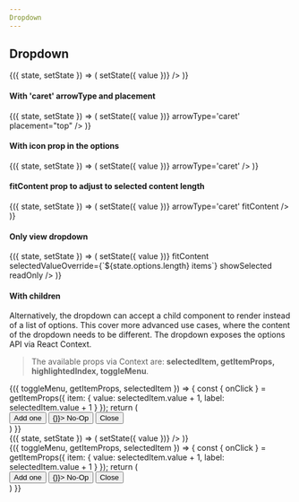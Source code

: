 ```yaml
---
Dropdown
---
```


## Dropdown

<div className="components-container -spaced -width-200">
  <State initial={{ options:
    [{ label: 'Blue', value: 'blue' },
      { label: 'Red', value: 'red' },
      { label: 'Green', value: 'green' }],
      value: { label: 'Red', value: 'red' }
    }}>
    {({ state, setState }) => (
      <Dropdown
        options={state.options}
        value={state.value}
        onChange={value => setState({ value })}
      />
    )}
  </State>
</div>

#### With 'caret' arrowType and placement

<div className="components-container -spaced -width-200">
  <State initial={{ options:
    [{ label: 'Blue', value: 'blue' },
      { label: 'Red', value: 'red' },
      { label: 'Green', value: 'green' }],
      value: { label: 'Red', value: 'red' }
    }}>
    {({ state, setState }) => (
      <Dropdown
        options={state.options}
        value={state.value}
        onChange={value => setState({ value })}
        arrowType='caret'
        placement="top"
      />
    )}
  </State>
</div>

#### With icon prop in the options

<div className="components-container -spaced -width-200">
  <State initial={{ options:
    [{ label: 'Blue', value: 'blue', icon: 'close' },
      { label: 'Red', value: 'red', icon: 'close' },
      { label: 'Green', value: 'green', icon: 'close' }],
      value: { label: 'Red', value: 'red', icon: 'close' }
    }}>
    {({ state, setState }) => (
      <Dropdown
        options={state.options}
        value={state.value}
        onChange={value => setState({ value })}
        arrowType='caret'
      />
    )}
  </State>
</div>

#### fitContent prop to adjust to selected content length

<div className="components-container -spaced">
  <State initial={{ options:
    [{ label: 'Blue', value: 'blue' },
      { label: 'Red', value: 'red' },
      { label: 'Green', value: 'green' }],
      value: { label: 'Red', value: 'red' }
    }}>
    {({ state, setState }) => (
      <Dropdown
        options={state.options}
        value={state.value}
        onChange={value => setState({ value })}
        arrowType='caret'
        fitContent
      />
    )}
  </State>
</div>

#### Only view dropdown

<div className="components-container -spaced">
  <State initial={{ options:
    [{ label: 'Blue', value: 'blue' },
      { label: 'Red', value: 'red' },
      { label: 'Green', value: 'green' }],
      value: { label: 'Red', value: 'red' }
    }}>
    {({ state, setState }) => (
      <Dropdown
        options={state.options}
        value={state.value}
        onChange={value => setState({ value })}
        fitContent
        selectedValueOverride={`${state.options.length} items`}
        showSelected
        readOnly
      />
    )}
  </State>
</div>

#### With children

Alternatively, the dropdown can accept a child component to render instead of a list of options.
This cover more advanced use cases, where the content of the dropdown needs to be different. The dropdown exposes the options API via React Context.
> The available props via Context are: **selectedItem, getItemProps, highlightedIndex, toggleMenu**.


<div className="components-container -spaced -width-200">
  <Dropdown
    initialValue={{ value: 0, label: '0' }}
  >
    <div>
      <Consumer>
        {({ toggleMenu, getItemProps, selectedItem }) => {
          const { onClick } = getItemProps({
            item: {
              value: selectedItem.value + 1,
              label: selectedItem.value + 1
            }
          });
          return (
            <div>
              <Button color="charcoal" size="sm" onClick={onClick}>Add one</Button>
              <Button color="gray"  size="sm" onClick={() => {}}>
                No-Op
              </Button>
              <Button color="pink"  size="sm" onClick={toggleMenu}>
                Close
              </Button>
            </div>
          )
        }}
      </Consumer>
    </div>
  </Dropdown>
</div>

<PropsTable of={Dropdown} />

<Playground>
  <div className="components-container -spaced -width-200">
    <State initial={{ options:
      [{ label: 'Blue', value: 'blue' },
        { label: 'Red', value: 'red' },
        { label: 'Green', value: 'green' }],
        value: { label: 'Red', value: 'red' }
      }}>
      {({ state, setState }) => (
        <Dropdown
          options={state.options}
          value={state.value}
          onChange={value => setState({ value })}
        />
      )}
    </State>
  </div>
  
  <div className="components-container -spaced -width-200">
    <Dropdown
      initialValue={{ value: 0, label: 0 }}
    >
      <div>
        <Consumer>
          {({ toggleMenu, getItemProps, selectedItem }) => {
            const { onClick } = getItemProps({
              item: {
                value: selectedItem.value + 1,
                label: selectedItem.value + 1
              }
            });
            return (
              <div>
                <Button color="charcoal" size="sm" onClick={onClick}>Add one</Button>
                <Button color="gray"  size="sm" onClick={() => {}}>
                  No-Op
                </Button>
                <Button color="pink"  size="sm" onClick={toggleMenu}>
                  Close
                </Button>
              </div>
            )
          }}
        </Consumer>
      </div>
    </Dropdown>
  </div>
</Playground>
